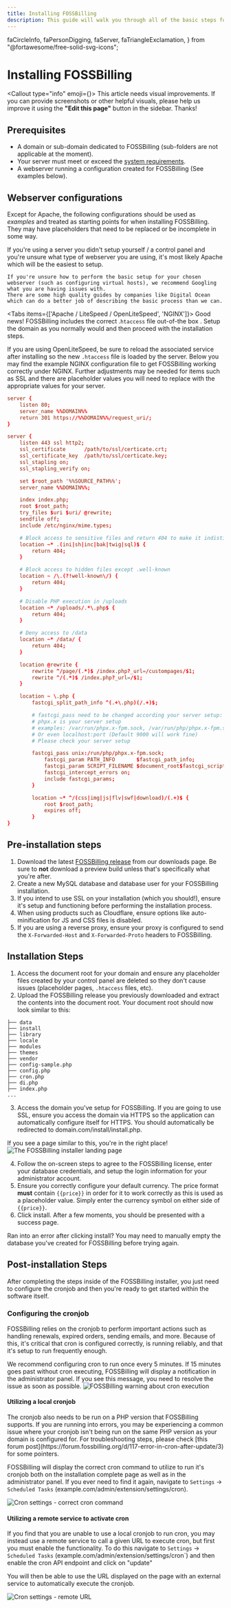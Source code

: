 ```yaml
---
title: Installing FOSSBilling
description: This guide will walk you through all of the basic steps for installing FOSSBilling onto your server.
---
```


  faCircleInfo,
  faPersonDigging,
  faServer,
  faTriangleExclamation,
} from "@fortawesome/free-solid-svg-icons";

# <FontAwesomeIcon icon={faServer} /> Installing FOSSBilling

<Callout type="info" emoji={<FontAwesomeIcon icon={faPersonDigging} />}>
  This article needs visual improvements. If you can provide screenshots or
  other helpful visuals, please help us improve it using the **"Edit this
  page"** button in the sidebar. Thanks!
</Callout>

## Prerequisites

- A domain or sub-domain dedicated to FOSSBilling (sub-folders are not applicable at the moment).
- Your server must meet or exceed the [system requirements](https://fossbilling.org/docs/getting-started/requirements).
- A webserver running a configuration created for FOSSBilling (See examples below).

## Webserver configurations

Except for Apache, the following configurations should be used as _examples_ and treated as starting points for when installing FOSSBilling. They may have placeholders that need to be replaced or be incomplete in some way.

<Callout type="info">
    If you're using a server you didn't setup yourself / a control panel and you're unsure what type of webserver you are using, it's most likely Apache which will be the easiest to setup.

    If you're unsure how to perform the basic setup for your chosen webserver (such as configuring virtual hosts), we recommend Googling what you are having issues with.
    There are some high quality guides by companies like Digital Ocean which can do a better job of describing the basic process than we can.  
</Callout>

<Tabs items={['Apache / LiteSpeed / OpenLiteSpeed', 'NGINX']}>
  <Tab>
Good news! FOSSBilling includes the correct .`htaccess` file out-of-the box . Setup the domain as you normally would and then proceed with the installation steps.

If you are using OpenLiteSpeed, be sure to reload the associated service after installing so the new `.htaccess` file is loaded by the server.
  </Tab>
  <Tab>
Below you may find the example NGINX configuration file to get FOSSBilling working correctly under NGINX. Further adjustments may be needed for items such as SSL and there are placeholder values you will need to replace with the appropriate values for your server.
```conf
server {
	listen 80;
	server_name %%DOMAIN%%
	return 301 https://%%DOMAIN%%/request_uri/;
}

server {
	listen 443 ssl http2;
	ssl_certificate      /path/to/ssl/certicate.crt;
	ssl_certificate_key  /path/to/ssl/certicate.key;
	ssl_stapling on;
	ssl_stapling_verify on;

	set $root_path '%%SOURCE_PATH%%';
	server_name %%DOMAIN%%;

	index index.php;
	root $root_path;
	try_files $uri $uri/ @rewrite;
	sendfile off;
	include /etc/nginx/mime.types;

	# Block access to sensitive files and return 404 to make it indistinguishable from a missing file
	location ~* .(ini|sh|inc|bak|twig|sql)$ {
		return 404;
	}

	# Block access to hidden files except .well-known
	location ~ /\.(?!well-known\/) {
		return 404;
	}

	# Disable PHP execution in /uploads
	location ~* /uploads/.*\.php$ {
		return 404;
	}

	# Deny access to /data
	location ~* /data/ {
		return 404;
	}

	location @rewrite {
		rewrite ^/page/(.*)$ /index.php?_url=/custompages/$1;
		rewrite ^/(.*)$ /index.php?_url=/$1;
	}

	location ~ \.php {
		fastcgi_split_path_info ^(.+\.php)(/.+)$;

		# fastcgi_pass need to be changed according your server setup:
		# phpx.x is your server setup
		# examples: /var/run/phpx.x-fpm.sock, /var/run/php/phpx.x-fpm.sock or /run/php/phpx.x-fpm.sock are all valid options
		# Or even localhost:port (Default 9000 will work fine)
		# Please check your server setup

		fastcgi_pass unix:/run/php/phpx.x-fpm.sock;
			fastcgi_param PATH_INFO       $fastcgi_path_info;
			fastcgi_param SCRIPT_FILENAME $document_root$fastcgi_script_name;
			fastcgi_intercept_errors on;
			include fastcgi_params;
		}

		location ~* ^/(css|img|js|flv|swf|download)/(.+)$ {
			root $root_path;
			expires off;
		}
}
```
  </Tab>
</Tabs>

## Pre-installation steps

1. Download the latest [FOSSBilling release](https://fossbilling.org/downloads) from our downloads page. Be sure to **not** download a preview build unless that's specifically what you're after.
2. Create a new MySQL database and database user for your FOSSBilling installation.
3. If you intend to use SSL on your installation (which you should!), ensure it's setup and functioning before performing the installation process.
4. When using products such as Cloudflare, ensure options like auto-minification for JS and CSS files is disabled.
5. If you are using a reverse proxy, ensure your proxy is configured to send the `X-Forwarded-Host` and `X-Forwarded-Proto` headers to FOSSBilling.

## Installation Steps

1. Access the document root for your domain and ensure any placeholder files created by your control panel are deleted so they don't cause issues (placeholder pages, `.htaccess` files, etc).
2. Upload the FOSSBilling release you previously downloaded and extract the contents into the document root. Your document root should now look similar to this:
```
├── data
├── install
├── library
├── locale
├── modules
├── themes
├── vendor
├── config-sample.php
├── config.php
├── cron.php
├── di.php
├── index.php
...
```
3. Access the domain you've setup for FOSSBilling. If you are going to use SSL, ensure you access the domain via HTTPS so the application can automatically configure itself for HTTPS. You should automatically be redirected to domain.com/install/install.php.

If you see a page similar to this, you're in the right place!
![The FOSSBilling installer landing page](/img/guides/install/installer-landing.png)

4. Follow the on-screen steps to agree to the FOSSBilling license, enter your database credentials, and setup the login information for your administrator account.
5. Ensure you correctly configure your default currency. The price format **must** contain `{{price}}` in order for it to work correctly as this is used as a placeholder value. Simply enter the currency symbol on either side of `{{price}}`.
6. Click install. After a few moments, you should be presented with a success page.

<Callout type="info">
	Ran into an error after clicking install? You may need to manually empty the database you've created for FOSSBilling before trying again.
</Callout>

## Post-installation Steps

After completing the steps inside of the FOSSBilling installer, you just need to configure the cronjob and then you're ready to get started within the software itself. 

### Configuring the cronjob

FOSSBilling relies on the cronjob to perform important actions such as handling renewals, expired orders, sending emails, and more. Because of this, it's critical that cron is configured correctly, is running reliably, and that it's setup to run frequently enough.

We recommend configuring cron to run once every 5 minutes. If 15 minutes goes past without cron executing, FOSSBilling will display a notification in the administrator panel. If you see this message, you need to resolve the issue as soon as possible.
![FOSSBilling warning about cron execution](/img/guides/install/cron-warning.png)

#### Utilizing a local cronjob

<Callout type="info">
	The cronjob also needs to be run on a PHP version that FOSSBilling supports. If you are running into errors, you may be experiencing a common issue where your cronjob isn't being run on the same PHP version as your domain is configured for. For troubleshooting steps, please check [this forum post](https://forum.fossbilling.org/d/117-error-in-cron-after-update/3) for some pointers.
</Callout>

FOSSBilling will display the correct cron command to utilize to run it's cronjob both on the installation complete page as well as in the administrator panel.
If you ever need to find it again, navigate to `Settings` -> `Scheduled Tasks` (example.com/admin/extension/settings/cron).

![Cron settings - correct cron command](/img/guides/install/cron-settings-command.png)

#### Utilizing a remote service to activate cron

If you find that you are unable to use a local cronjob to run cron, you may instead use a remote service to call a given URL to execute cron, but first you must enable the functionality.
To do this navigate to `Settings` -> `Scheduled Tasks` (example.com/admin/extension/settings/cron`) and then enable the cron API endpoint and click on "update"

You will then be able to use the URL displayed on the page with an external service to automatically execute the cronjob.

![Cron settings - remote URL](/img/guides/install/cron-settings-remote.png)
